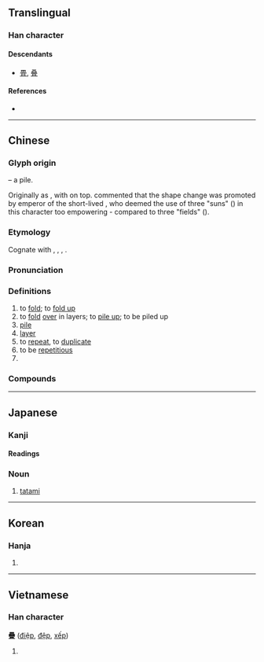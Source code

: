 {{also|叠|畳|曡|疉}}
{{character info}}
==Translingual==
{{Han simplified forms|疊|畳|叠}}

===Han character===
{{Han char|rn=102|rad=田|as=17|sn=22|four=60107|canj=WWWM|ids=⿱畾冝}}

====Descendants====
* [[畳]], [[叠]]

====References====
* {{Han ref|kx=0767.090|dkj=21983|dj=1177.140|hdz=42555.140|uh=758A|ud=30090|bh=C57C|bd=50556}}

----

==Chinese==
{{zh-forms|s=叠|alt=曡,疉,畳,㬪,疂,𣆹,𤴁,迭-former first round simplified}}

===Glyph origin===
{{Han etym}}
{{Han compound|畾|宜}} – a pile.

Originally as {{zh-l|曡}}, with {{zh-l|晶}} on top. ''{{w|Shuowen}}'' commented that the shape change was promoted by emperor of the short-lived {{w|Xin Dynasty}}, who deemed the use of three "suns" ({{zh-l|*日}}) in this character too empowering - compared to three "fields" ({{zh-l|*田}}).

===Etymology===
Cognate with {{zh-l|褶|tr=-|lined dress}}, {{cog|bo|ལྟབ||to fold, gather up, to lay or put together}}, {{m|bo|ལྡེབ||to bend round or back, to turn round, to double down}}, {{m|bo|ལྡབ||to fold up, repeat, do again}}.

===Pronunciation===
{{zh-pron
|m=dié
|c=daap6,dip6
|c_note=daap6 - vernacular; dip6 - literary
|h=pfs=thia̍p
|md=tăk/diĕk
|md_note=tăk - colloquial; diĕk - literary
|mn=tha̍h/thia̍p/ml,twv:tia̍p
|mn_note=tha̍h - vernacular, thia̍p/tia̍p - literary
|mn-t=tah8/tiab8
|mn-t_note=tah8 - vernacular; tiab8 - literary
|w=5diq,5deq
|mc=y
|oc=y
|cat=v,a
}}

===Definitions===
{{zh-hanzi}}

# to [[fold]]; to [[fold up]]
# to [[fold]] [[over]] in layers; to [[pile up]]; to be piled up
# [[pile]]
# [[layer]]
# to [[repeat]], to [[duplicate]]
# to be [[repetitious]]
# {{zh-alt-form|㲲}}

===Compounds===
{{zh-der|疊加|疊層|疊層岩|疊層石|疊彩|套疊|層疊|山巒重疊|折疊|積疊|重疊|疊蓆|疊次|疊疊|疊句|九疊篆|併疊|三疊紀|二疊紀|堆疊|二疊系|一疊聲|層見疊出|層出疊見|亞肩疊背|壓肩疊背|層巒疊嶂|屏風九疊|定疊|打疊|疊映|疊矩重規|稠疊|挺胸疊肚|疊燮|琴心三疊|疊接|疊韻|疊詞|疊被|疊棋|疊巘|疊嶂|疊字|疊印|挨肩疊背|疊床架屋|疊嶺層巒|疊羅漢|摺疊扇|摺疊|腸套疊|重裀疊褥|類疊|鬥疊|重規疊矩|重重疊疊|陽關三疊|規重矩疊|連雲疊嶂|聯肩疊背|重巖疊嶂|重三疊四}}

{{zh-cat|Intermediate}}

----

==Japanese==
{{ja-kanji forms|畳|疊}}

===Kanji===
{{ja-kanji|grade=|rs=田17|shin=畳}}

====Readings====
{{ja-readings
|on=じょう, ちょう
|kun=たた-む, たたみ-, かさ-ねる
|nanori=
}}

===Noun===
{{ja-noun|たたみ|shin=畳}}

# [[tatami]]

----

==Korean==

===Hanja===
{{ko-hanja|hangeul=첩|eumhun=|rv=cheop|mr=ch'ŏp|y=chep}}

# {{rfdef|ko|sort=田17}}

----

==Vietnamese==

===Han character===
'''疊''' ([[điệp]], [[đệp]], [[xếp]])

# {{rfdef|vi}}

{{cln|vi|Han tu}}